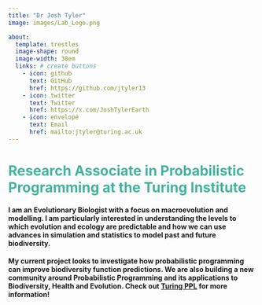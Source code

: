 ```yaml
---
title: "Dr Josh Tyler"
image: images/Lab_Logo.png

about: 
  template: trestles 
  image-shape: round
  image-width: 30em
  links: # create buttons
    - icon: github
      text: GitHub
      href: https://github.com/jtyler13
    - icon: twitter
      text: Twitter
      href: https://x.com/JoshTylerEarth
    - icon: envelope
      text: Email
      href: mailto:jtyler@turing.ac.uk
---
```


# Research Associate in Probabilistic Programming at the Turing Institute {style="color: #45B39D"}

#### I am an Evolutionary Biologist with a focus on macroevolution and modelling. I am particularly interested in understanding the levels to which evolution and ecology are predictable and how we can use advances in simulation and statistics to model past and future biodiversity.

#### My current project looks to investigate how probabilistic programming can improve biodiversity function predictions. We are also building a new community around Probabilistic Programming and its applications to Biodiversity, Health and Evolution. Check out [Turing PPL](https://turingppl.github.io/) for more information!
